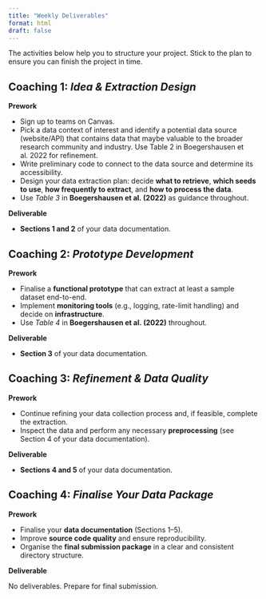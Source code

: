 ```yaml
---
title: "Weekly Deliverables"
format: html
draft: false
---
```


The activities below help you to structure your project. Stick to the plan to ensure you can finish the project in time.

## Coaching 1: *Idea & Extraction Design*

**Prework**

-   Sign up to teams on Canvas.
-   Pick a data context of interest and identify a potential data source (website/API) that contains data that maybe valuable to the broader research community and industry. Use Table 2 in Boegershausen et al. 2022 for refinement.
-   Write preliminary code to connect to the data source and determine its accessibility.\
-   Design your data extraction plan: decide **what to retrieve**, **which seeds to use**, **how frequently to extract**, and **how to process the data**.\
-   Use *Table 3* in **Boegershausen et al. (2022)** as guidance throughout.

**Deliverable**

-   **Sections 1 and 2** of your data documentation.

## Coaching 2: *Prototype Development*

**Prework**

-   Finalise a **functional prototype** that can extract at least a sample dataset end-to-end.\
-   Implement **monitoring tools** (e.g., logging, rate-limit handling) and decide on **infrastructure**.\
-   Use *Table 4* in **Boegershausen et al. (2022)** throughout.

**Deliverable**

-   **Section 3** of your data documentation.

## Coaching 3: *Refinement & Data Quality*

**Prework**

-   Continue refining your data collection process and, if feasible, complete the extraction.\
-   Inspect the data and perform any necessary **preprocessing** (see Section 4 of your data documentation).

**Deliverable**

-   **Sections 4 and 5** of your data documentation.

## Coaching 4: *Finalise Your Data Package*

**Prework**

-   Finalise your **data documentation** (Sections 1–5).\
-   Improve **source code quality** and ensure reproducibility.\
-   Organise the **final submission package** in a clear and consistent directory structure.

**Deliverable**

No deliverables. Prepare for final submission.